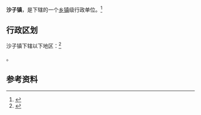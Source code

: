 {{中国乡级行政区|52/23/24/101/000}}

'''沙子镇'''，是{{PRC admin/fullname|52/23/24/101/000|3}}下辖的一个[[乡镇|乡镇]]级行政单位。<ref>{{PRC admin/ref sgc|{{PRC admin/parent|52/23/24/101/000}}}}</ref>

== 行政区划 ==

沙子镇下辖以下地区：<ref>{{PRC admin/ref sgc|52/23/24/101/000}}</ref>

{{PRC admin/children|52/23/24/101/000}}。

== 参考资料 ==

{{reflist}}

{{行政区划小作品}}
{{PRC admin/navcat|52/23/24/101/000}}